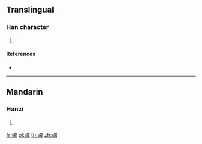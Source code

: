 {{character info/new}}
==Translingual==

===Han character===
{{Han char|rn=151|rad=豆|as=08|sn=15|four=16140|canj=MTHWJ}}

# {{defn|Han|sort=豆08}}

====References====
* {{Han ref|kx=1192.210|dkj=36279|dj=1655.140|hdz=63568.020|uh=8C4D|ud=35917|bh=E7E6|bd=59366}}

----

==Mandarin==

===Hanzi===
{{cmn-hanzi|pin=[[bī]] ([[bi1]])|wg=pi<sup>1</sup>}}

# {{defn|lang=cmn|sort=豆08}}

[[fr:豍]]
[[pl:豍]]
[[th:豍]]
[[zh:豍]]